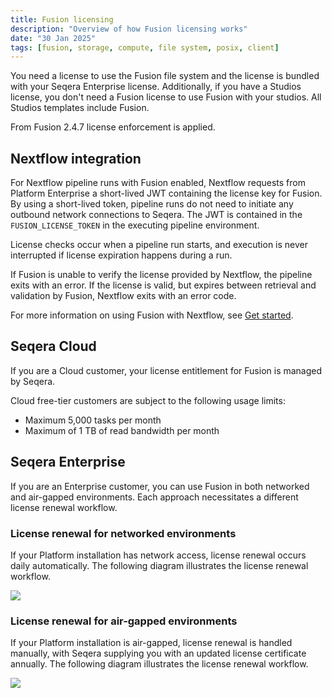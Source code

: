 ```yaml
---
title: Fusion licensing
description: "Overview of how Fusion licensing works"
date: "30 Jan 2025"
tags: [fusion, storage, compute, file system, posix, client]
---
```


You need a license to use the Fusion file system and the license is bundled with your Seqera Enterprise license. Additionally, if you have a Studios license, you don't need a Fusion license to use Fusion with your studios. All Studios templates include Fusion.

From Fusion 2.4.7 license enforcement is applied.

## Nextflow integration

For Nextflow pipeline runs with Fusion enabled, Nextflow requests from Platform Enterprise a short-lived JWT containing the license key for Fusion. By using a short-lived token, pipeline runs do not need to initiate any outbound network connections to Seqera. The JWT is contained in the `FUSION_LICENSE_TOKEN` in the executing pipeline environment.

License checks occur when a pipeline run starts, and execution is never interrupted if license expiration happens during a run.

If Fusion is unable to verify the license provided by Nextflow, the pipeline exits with an error. If the license is valid, but expires between retrieval and validation by Fusion, Nextflow exits with an error code.

For more information on using Fusion with Nextflow, see [Get started][get-started].

## Seqera Cloud

If you are a Cloud customer, your license entitlement for Fusion is managed by Seqera.

Cloud free-tier customers are subject to the following usage limits:

- Maximum 5,000 tasks per month
- Maximum of 1 TB of read bandwidth per month

## Seqera Enterprise

If you are an Enterprise customer, you can use Fusion in both networked and air-gapped environments. Each approach necessitates a different license renewal workflow.

### License renewal for networked environments

If your Platform installation has network access, license renewal occurs daily automatically. The following diagram illustrates the license renewal workflow.

![](./_images/fusion-license.svg)

### License renewal for air-gapped environments

If your Platform installation is air-gapped, license renewal is handled manually, with Seqera supplying you with an updated license certificate annually. The following diagram illustrates the license renewal workflow.

![](./_images/fusion-license-air-gap.svg)


[get-started]: ./get-started.mdx

